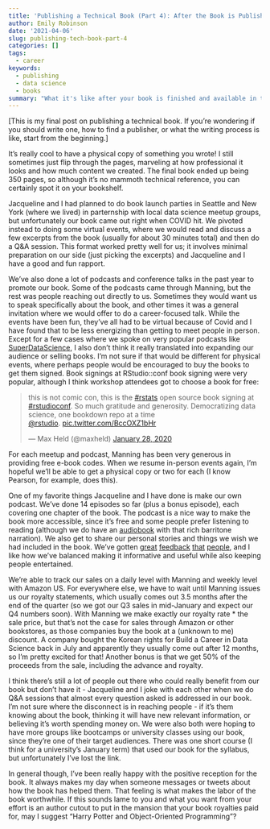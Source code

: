 ```yaml
---
title: 'Publishing a Technical Book (Part 4): After the Book is Published'
author: Emily Robinson
date: '2021-04-06'
slug: publishing-tech-book-part-4
categories: []
tags: 
  - career
keywords:
  - publishing
  - data science
  - books
summary: "What it's like after your book is finished and available in the wild."
---
```


[This is my final post on publishing a technical book. If you're wondering if you should write one, how to find a publisher, or what the writing process is like, start from the beginning.]

It’s really cool to have a physical copy of something you wrote! I still sometimes just flip through the pages, marveling at how professional it looks and how much content we created. The final book ended up being 350 pages, so although it's no mammoth technical reference, you can certainly spot it on your bookshelf. 

Jacqueline and I had planned to do book launch parties in Seattle and New York (where we lived) in parternship with local data science meetup groups, but unfortunately our book came out right when COVID hit. We pivoted instead to doing some virtual events, where we would read and discuss a few excerpts from the book (usually for about 30 minutes total) and then do a Q&A session. This format worked pretty well for us; it involves minimal preparation on our side (just picking the excerpts) and Jacqueline and I have a good and fun rapport. 

We’ve also done a lot of podcasts and conference talks in the past year to promote our book. Some of the podcasts came through Manning, but the rest was people reaching out directly to us. Sometimes they would want us to speak specifically about the book, and other times it was a general invitation where we would offer to do a career-focused talk. While the events have been fun, they’ve all had to be virtual because of Covid and I have found that to be less energizing than getting to meet people in person. Except for a few cases where we spoke on very popular podcasts like [SuperDataScience](https://www.superdatascience.com/podcast), I also don’t think it really translated into expanding our audience or selling books. I'm not sure if that would be different for physical events, where perhaps people would be encouraged to buy the books to get them signed. Book signings  at RStudio::conf book signing were very popular, although I think workshop attendees got to choose a book for free: 

<blockquote class="twitter-tweet"><p lang="en" dir="ltr">this is not comic con, this is the <a href="https://twitter.com/hashtag/rstats?src=hash&amp;ref_src=twsrc%5Etfw">#rstats</a> open source book signing at <a href="https://twitter.com/hashtag/rstudioconf?src=hash&amp;ref_src=twsrc%5Etfw">#rstudioconf</a>. So much gratitude and generosity. Democratizing data science, one bookdown repo at a time<br> <a href="https://twitter.com/rstudio?ref_src=twsrc%5Etfw">@rstudio</a>. <a href="https://t.co/BccOXZ1bHr">pic.twitter.com/BccOXZ1bHr</a></p>&mdash; Max Held (@maxheld) <a href="https://twitter.com/maxheld/status/1221985368657952769?ref_src=twsrc%5Etfw">January 28, 2020</a></blockquote> <script async src="https://platform.twitter.com/widgets.js" charset="utf-8"></script>

For each meetup and podcast, Manning has been very generous in providing free e-book codes. When we resume in-person events again, I’m hopeful we’ll be able to get a physical copy or two for each (I know Pearson, for example, does this). 

One of my favorite things Jacqueline and I have done is make our own podcast. We’ve done 14 episodes so far (plus a bonus episode), each covering one chapter of the book. The podcast is a nice way to make the book more accessible, since it’s free and some people prefer listening to reading (although we do have an [audiobook](https://livebook.manning.com/book/build-a-career-in-data-science/chapter-1?origin=product-liveaudio-upsell) with that rich barritone narration). We also get to share our personal stories and things we wish we had included in the book. We've gotten [great](https://twitter.com/nic_crane/status/1359861793787695118?s=20) [feedback](https://twitter.com/PipingHotData/status/1379005669756579843?s=20) [that](https://twitter.com/so_xinteresting/status/1370713947968581637?s=20) [people](https://www.linkedin.com/feed/update/urn:li:activity:6783060201911193600/), and I like how we've balanced making it informative and useful while also keeping people entertained.

We're able to track our sales on a daily level with Manning and weekly level with Amazon US. For everywhere else, we have to wait until Manning issues us our royalty statements, which usually comes out 3.5 months after the end of the quarter (so we got our Q3 sales in mid-January and expect our Q4 numbers soon). With Manning we make exactly our royalty rate * the sale price, but that's not the case for sales through Amazon or other bookstores, as those companies buy the book at a (unknown to me) discount. A company bought the Korean rights for Build a Career in Data Science back in July and apparently they usually come out after 12 months, so I'm pretty excited for that! Another bonus is that we get 50% of the proceeds from the sale, including the advance and royalty. 

I think there’s still a lot of people out there who could really benefit from our book but don’t have it - Jacqueline and I joke with each other when we do Q&A sessions that almost every question asked is addressed in our book. I’m not sure where the disconnect is in reaching people - if it’s them knowing about the book, thinking it will have new relevant information, or believing it’s worth spending money on. We were also both were hoping to have more groups like bootcamps or university classes using our book, since they're one of their target audiences. There was one short course (I think for a university's January term) that used our book for the syllabus, but unfortunately I've lost the link. 

In general though, I’ve been really happy with the positive reception for the book. It always makes my day when someone messages or tweets about how the book has helped them. That feeling is what makes the labor of the book worthwhile. If this sounds lame to you and what you want from your effort is an author cutout to put in the mansion that your book royalties paid for, may I suggest “Harry Potter and Object-Oriented Programming”?
